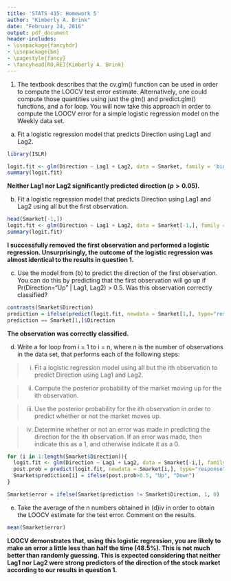 ```yaml
---
title: 'STATS 415: Homework 5'
author: "Kimberly A. Brink"
date: "February 24, 2016"
output: pdf_document
header-includes:
- \usepackage{fancyhdr}
- \usepackage{bm}
- \pagestyle{fancy}
- \fancyhead[RO,RE]{Kimberly A. Brink}
---
```


1. The textbook describes that the cv.glm() function can be used in order to compute the LOOCV test error estimate. Alternatively, one could compute those quantities using just the glm() and predict.glm() functions, and a for loop. You will now take this approach in order to compute the LOOCV error for a simple logistic regression model on the Weekly data set.

(a) Fit a logistic regression model that predicts Direction using
Lag1 and Lag2.

```r
library(ISLR)
```

```r
logit.fit <- glm(Direction ~ Lag1 + Lag2, data = Smarket, family = 'binomial')
summary(logit.fit)
```

**Neither Lag1 nor Lag2 significantly predicted direction ($p > 0.05$).**

(b) Fit a logistic regression model that predicts Direction using
Lag1 and Lag2 using all but the first observation.

```r
head(Smarket[-1,])
logit.fit <- glm(Direction ~ Lag1 + Lag2, data = Smarket[-1,], family = 'binomial')
summary(logit.fit)
```

**I successfully removed the first observation and performed a logistic regression. Unsurprisingly, the outcome of the logistic regression was almost identical to the results in question 1.**

(c) Use the model from (b) to predict the direction of the first observation. You can do this by predicting that the first observation will go up if Pr(Direction=“Up” | Lag1, Lag2) > 0.5. Was this observation correctly classified?

```r
contrasts(Smarket$Direction)
prediction = ifelse(predict(logit.fit, newdata = Smarket[1,], type="response")>0.5, "Up", "Down")
prediction == Smarket[1,]$Direction
```

**The observation was correctly classified.**

(d) Write a for loop from i = 1 to i = n, where n is the number of
observations in the data set, that performs each of the following
steps:

> i. Fit a logistic regression model using all but the ith observation to predict Direction using Lag1 and Lag2.

> ii. Compute the posterior probability of the market moving up
for the ith observation.

> iii. Use the posterior probability for the ith observation in order
to predict whether or not the market moves up.

> iv. Determine whether or not an error was made in predicting
the direction for the ith observation. If an error was made,
then indicate this as a 1, and otherwise indicate it as a 0.

```r
for (i in 1:length(Smarket$Direction)){
  logit.fit <- glm(Direction ~ Lag1 + Lag2, data = Smarket[-i,], family = 'binomial')
  post.prob = predict(logit.fit, newdata = Smarket[i,], type="response")
  Smarket$prediction[i] = ifelse(post.prob>0.5, "Up", "Down")
}

Smarket$error = ifelse(Smarket$prediction != Smarket$Direction, 1, 0)
```

(e) Take the average of the n numbers obtained in (d)iv in order to
obtain the LOOCV estimate for the test error. Comment on the
results.

```r
mean(Smarket$error)
```

**LOOCV demonstrates that, using this logistic regression, you are likely to make an error a little less than half the time (48.5%). This is not much better than randomly guessing. This is expected considering that neither Lag1 nor Lag2 were strong predictors of the direction of the stock market according to our results in question 1.**


